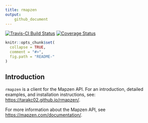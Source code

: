 ```yaml
---
title: rmapzen
output: 
    github_document
---
```

[![Travis-CI Build Status](https://travis-ci.org/tarakc02/rmapzen.svg?branch=master)](https://travis-ci.org/tarakc02/rmapzen)
[![Coverage Status](https://img.shields.io/codecov/c/github/tarakc02/rmapzen/master.svg)](https://codecov.io/github/tarakc02/rmapzen?branch=master)
<!-- README.md is generated from README.Rmd. Please edit that file -->

```r
knitr::opts_chunk$set(
  collapse = TRUE,
  comment = "#>",
  fig.path = "README-"
)
```

## Introduction

`rmapzen` is a client for the Mapzen API. For an introduction, detailed examples, and installation instructions, see: [https://tarakc02.github.io/rmapzen/](https://tarakc02.github.io/rmapzen/).

For more information about the Mapzen API, see [https://mapzen.com/documentation/](https://mapzen.com/documentation/). 
